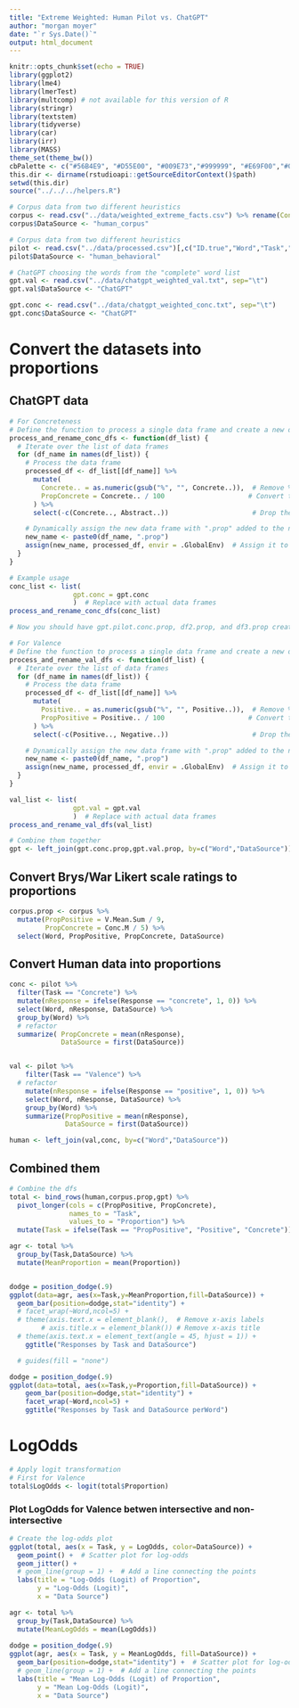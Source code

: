 ```yaml
---
title: "Extreme Weighted: Human Pilot vs. ChatGPT"
author: "morgan moyer"
date: "`r Sys.Date()`"
output: html_document
---
```


```r
knitr::opts_chunk$set(echo = TRUE)
library(ggplot2)
library(lme4)
library(lmerTest)
library(multcomp) # not available for this version of R
library(stringr)
library(textstem)
library(tidyverse)
library(car)
library(irr)
library(MASS)
theme_set(theme_bw())
cbPalette <- c("#56B4E9", "#D55E00", "#009E73","#999999", "#E69F00","#009E73","#56B4E9", "#D55E00", "#009E73","#999999", "#E69F00","#009E73","#56B4E9", "#D55E00", "#009E73","#999999", "#E69F00","#009E73","#56B4E9", "#D55E00", "#009E73","#999999", "#E69F00","#009E73")
this.dir <- dirname(rstudioapi::getSourceEditorContext()$path)
setwd(this.dir)
source("../../../helpers.R")
```


```r
# Corpus data from two different heuristics
corpus <- read.csv("../data/weighted_extreme_facts.csv") %>% rename(ConcValCombo = ConcValCombo_moderate)
corpus$DataSource <- "human_corpus"

# Corpus data from two different heuristics
pilot <- read.csv("../data/processed.csv")[,c("ID.true","Word","Task","Response","Accuracy")]
pilot$DataSource <- "human_behavioral"

# ChatGPT choosing the words from the "complete" word list
gpt.val <- read.csv("../data/chatgpt_weighted_val.txt", sep="\t")
gpt.val$DataSource <- "ChatGPT"

gpt.conc <- read.csv("../data/chatgpt_weighted_conc.txt", sep="\t")
gpt.conc$DataSource <- "ChatGPT"


```

# Convert the datasets into proportions

## ChatGPT data
```r
# For Concreteness
# Define the function to process a single data frame and create a new data frame with .prop added to its name
process_and_rename_conc_dfs <- function(df_list) {
  # Iterate over the list of data frames
  for (df_name in names(df_list)) {
    # Process the data frame
    processed_df <- df_list[[df_name]] %>%
      mutate(
        Concrete.. = as.numeric(gsub("%", "", Concrete..)),  # Remove % and convert to numeric
        PropConcrete = Concrete.. / 100                     # Convert to proportion
      ) %>%
      select(-c(Concrete.., Abstract..))                     # Drop the unwanted columns

    # Dynamically assign the new data frame with ".prop" added to the name
    new_name <- paste0(df_name, ".prop")
    assign(new_name, processed_df, envir = .GlobalEnv)  # Assign it to the global environment
  }
}

# Example usage
conc_list <- list(
                gpt.conc = gpt.conc
                )  # Replace with actual data frames
process_and_rename_conc_dfs(conc_list)

# Now you should have gpt.pilot.conc.prop, df2.prop, and df3.prop created in the environment.

# For Valence
# Define the function to process a single data frame and create a new data frame with .prop added to its name
process_and_rename_val_dfs <- function(df_list) {
  # Iterate over the list of data frames
  for (df_name in names(df_list)) {
    # Process the data frame
    processed_df <- df_list[[df_name]] %>%
      mutate(
        Positive.. = as.numeric(gsub("%", "", Positive..)),  # Remove % and convert to numeric
        PropPositive = Positive.. / 100                     # Convert to proportion
      ) %>%
      select(-c(Positive.., Negative..))                     # Drop the unwanted columns

    # Dynamically assign the new data frame with ".prop" added to the name
    new_name <- paste0(df_name, ".prop")
    assign(new_name, processed_df, envir = .GlobalEnv)  # Assign it to the global environment
  }
}

val_list <- list(
                gpt.val = gpt.val
                )  # Replace with actual data frames
process_and_rename_val_dfs(val_list)

# Combine them together
gpt <- left_join(gpt.conc.prop,gpt.val.prop, by=c("Word","DataSource"))

```



## Convert Brys/War Likert scale ratings to proportions

```r
corpus.prop <- corpus %>% 
  mutate(PropPositive = V.Mean.Sum / 9,
         PropConcrete = Conc.M / 5) %>% 
  select(Word, PropPositive, PropConcrete, DataSource)

```


## Convert Human data into proportions

```r
conc <- pilot %>% 
  filter(Task == "Concrete") %>% 
  mutate(nResponse = ifelse(Response == "concrete", 1, 0)) %>% 
  select(Word, nResponse, DataSource) %>%
  group_by(Word) %>% 
  # refactor
  summarize( PropConcrete = mean(nResponse),
             DataSource = first(DataSource))


val <- pilot %>% 
    filter(Task == "Valence") %>% 
  # refactor
    mutate(nResponse = ifelse(Response == "positive", 1, 0)) %>% 
    select(Word, nResponse, DataSource) %>%
    group_by(Word) %>% 
    summarize(PropPositive = mean(nResponse),
              DataSource = first(DataSource))  

human <- left_join(val,conc, by=c("Word","DataSource"))
```

## Combined them 

```r
# Combine the dfs
total <- bind_rows(human,corpus.prop,gpt) %>% 
  pivot_longer(cols = c(PropPositive, PropConcrete), 
               names_to = "Task", 
               values_to = "Proportion") %>%
  mutate(Task = ifelse(Task == "PropPositive", "Positive", "Concrete"))


```

```r

agr <- total %>% 
  group_by(Task,DataSource) %>% 
  mutate(MeanProportion = mean(Proportion))


dodge = position_dodge(.9)
ggplot(data=agr, aes(x=Task,y=MeanProportion,fill=DataSource)) +
  geom_bar(position=dodge,stat="identity") +
  # facet_wrap(~Word,ncol=5) +
  # theme(axis.text.x = element_blank(),  # Remove x-axis labels
        # axis.title.x = element_blank()) # Remove x-axis title
  # theme(axis.text.x = element_text(angle = 45, hjust = 1)) +
    ggtitle("Responses by Task and DataSource")

  # guides(fill = "none")


```

```r


dodge = position_dodge(.9)
ggplot(data=total, aes(x=Task,y=Proportion,fill=DataSource)) +
    geom_bar(position=dodge,stat="identity") +
    facet_wrap(~Word,ncol=5) +
    ggtitle("Responses by Task and DataSource perWord")


```


# LogOdds
```r

# Apply logit transformation
# First for Valence
total$LogOdds <- logit(total$Proportion)


```

### Plot LogOdds for Valence betwen intersective and non-intersective
```r
# Create the log-odds plot
ggplot(total, aes(x = Task, y = LogOdds, color=DataSource)) +
  geom_point() +  # Scatter plot for log-odds
  geom_jitter() +
  # geom_line(group = 1) +  # Add a line connecting the points
  labs(title = "Log-Odds (Logit) of Proportion",
       y = "Log-Odds (Logit)",
       x = "Data Source")
```

```r
agr <- total %>% 
  group_by(Task,DataSource) %>% 
  mutate(MeanLogOdds = mean(LogOdds))
  
dodge = position_dodge(.9)
ggplot(agr, aes(x = Task, y = MeanLogOdds, fill=DataSource)) +
  geom_bar(position=dodge,stat="identity") +  # Scatter plot for log-odds
  # geom_line(group = 1) +  # Add a line connecting the points
  labs(title = "Mean Log-Odds (Logit) of Proportion",
       y = "Mean Log-Odds (Logit)",
       x = "Data Source")

```
